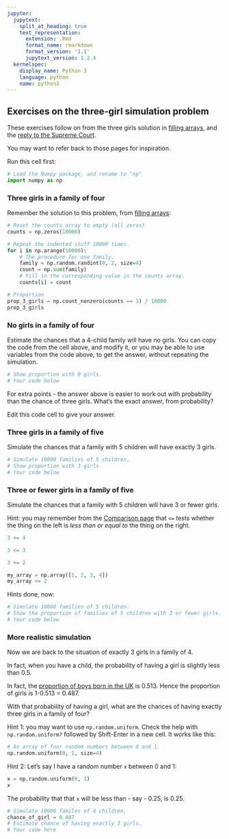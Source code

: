 ```yaml
---
jupyter:
  jupytext:
    split_at_heading: true
    text_representation:
      extension: .Rmd
      format_name: rmarkdown
      format_version: '1.1'
      jupytext_version: 1.2.4
  kernelspec:
    display_name: Python 3
    language: python
    name: python3
---
```


## Exercises on the three-girl simulation problem

These exercises follow on from the three girls solution in [filling arrays](../03/filling_arrays), and the [reply to the Supreme
Court](../03/reply_supreme).

You may want to refer back to those pages for inspiration.

Run this cell first:

```python
# Load the Numpy package, and rename to "np"
import numpy as np
```

### Three girls in a family of four

Remember the solution to this problem, from [filling arrays](../03/filling_arrays):

```python
# Reset the counts array to empty (all zeros)
counts = np.zeros(10000)

# Repeat the indented stuff 10000 times.
for i in np.arange(10000):
    # The procedure for one family.
    family = np.random.randint(0, 2, size=4)
    count = np.sum(family)
    # Fill in the corresponding value in the counts array.
    counts[i] = count

# Proportion
prop_3_girls = np.count_nonzero(counts == 3) / 10000
prop_3_girls
```

### No girls in a family of four

Estimate the chances that a 4-child family will have no girls.  You can copy the code from the cell above, and modify it, or you may be able to use variables from the code above, to get the answer, without repeating the simulation.

```python
# Show proportion with 0 girls.
# Your code below
```

For extra points - the answer above is easier to work out with
probability than the chance of three girls.  What's the exact answer, from probability?


Edit this code cell to give your answer.

### Three girls in a family of five

Simulate the chances that a family with 5 children will have
exactly 3 girls.

```python
# Simulate 10000 families of 5 children.
# Show proportion with 3 girls.
# Your code below
```


### Three or fewer girls in a family of five

Simulate the chances that a family with 5 children will have 3 or
fewer girls.

Hint: you may remember from the [Comparison page](../03/Comparison) that `<=`
tests whether the thing on the left is *less than or equal to* the thing on
the right.

```python
3 <= 4
```

```python
3 <= 3
```

```python
3 <= 2
```

```python
my_array = np.array([1, 2, 3, 4])
my_array <= 2
```

Hints done, now:

```python
# Simulate 10000 families of 5 children.
# Show the proportion of families of 5 children with 3 or fewer girls.
# Your code below
```

### More realistic simulation

Now we are back to the situation of exactly 3 girls in a family of 4.

In fact, when you have a child, the probability of having a girl
is slightly less than 0.5.

In fact, the [proportion of boys born in the
UK](https://www.gov.uk/government/statistics/gender-ratios-at-birth-in-great-britain-2010-to-2014)
is 0.513.  Hence the proportion of girls is 1-0.513 = 0.487.

With that probability of having a girl, what are the chances of having exactly three girls in a family of four?

Hint 1: you may want to use `np.random.uniform`.  Check the help with `np.random.uniform?` followed by Shift-Enter in a new cell.  It works like this:

```python
# An array of four random numbers between 0 and 1.
np.random.uniform(0, 1, size=4)
```

Hint 2: Let's say I have a random number `x` between 0 and 1:

```python
x = np.random.uniform(0, 1)
x
```

The probability that that `x` will be less than - say - 0.25, is 0.25.

```python
# Simulate 10000 familes of 4 children.
chance_of_girl = 0.487
# Estimate chance of having exactly 3 girls.
# Your code here
```
